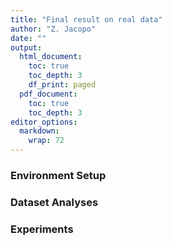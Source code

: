 ```yaml
---
title: "Final result on real data"
author: "Z. Jacopo"
date: ""
output:
  html_document:
    toc: true
    toc_depth: 3
    df_print: paged
  pdf_document:
    toc: true
    toc_depth: 3
editor_options: 
  markdown: 
    wrap: 72
---
```


### Environment Setup 

### Dataset Analyses 

### Experiments
